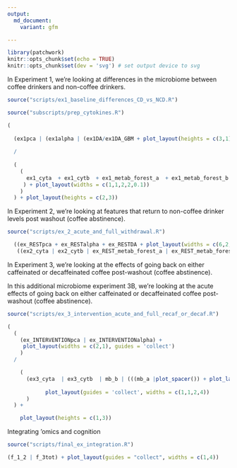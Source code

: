 ```yaml
---
output:
  md_document:
    variant: gfm

---
```

<p align="justify">    

<!-- README.md is generated from README.Rmd. Please edit that file -->

```r
library(patchwork)
knitr::opts_chunk$set(echo = TRUE)
knitr::opts_chunk$set(dev = 'svg') # set output device to svg

```

In Experiment 1, we're looking at differences in the microbiome between coffee drinkers and non-coffee drinkers. 
```r
source("scripts/ex1_baseline_differences_CD_vs_NCD.R")
```

```r
source("subscripts/prep_cytokines.R")

```

```r
(
  
  (ex1pca | (ex1alpha | (ex1DA/ex1DA_GBM + plot_layout(heights = c(3,1))))) 
  
  / 
  
  (
    (
      ex1_cyta  + ex1_cytb  + ex1_metab_forest_a  + ex1_metab_forest_b + plot_spacer()
     ) + plot_layout(widths = c(1,1,2,2,0.1))
    )
  ) + plot_layout(heights = c(2,3))

```

In Experiment 2, we're looking at features that return to non-coffee drinker levels post washout (coffee abstinence). 
```r
source("scripts/ex_2_acute_and_full_withdrawal.R")
```

```r
  ((ex_RESTpca + ex_RESTalpha + ex_RESTDA + plot_layout(widths = c(6,2,5))) / 
   ((ex2_cyta | ex2_cytb | ex_REST_metab_forest_a | ex_REST_metab_forest_b | plot_spacer()) + plot_layout(widths = c(1,1,2,2, 0.1))))  + plot_layout(heights = c(4,7))
```


In Experiment 3, we're looking at the effects of going back on either caffeinated or decaffeinated coffee post-washout (coffee abstinence). 

In this additional microbiome experiment 3B, we're looking at the acute effects of going back on either caffeinated or decaffeinated coffee post-washout (coffee abstinence). 
```r
source("scripts/ex_3_intervention_acute_and_full_recaf_or_decaf.R")
```


```r
(
  (
    (ex_INTERVENTIONpca | ex_INTERVENTIONalpha) + 
     plot_layout(widths = c(2,1), guides = 'collect')
    ) 
  / 

    (
      (ex3_cyta  | ex3_cytb  | mb_b | (((mb_a |plot_spacer()) + plot_layout(widths = c(9,1))) / ex3metab) + plot_layout(heights = c(3,2))) + 
  
            plot_layout(guides = 'collect', widths = c(1,1,2,4))
      )
  ) + 

    plot_layout(heights = c(1,3))
```

Integrating 'omics and cognition

```r
source("scripts/final_ex_integration.R")
```


```r
(f_1_2 | f_3tot) + plot_layout(guides = "collect", widths = c(1,4))
```